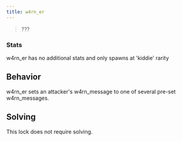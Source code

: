 ```yaml
---
title: w4rn_er
---
```


> ???

### Stats

w4rn_er has no additional stats and only spawns at 'kiddie' rarity

## Behavior

w4rn_er sets an attacker's w4rn_message to one of several pre-set w4rn_messages.

## Solving

This lock does not require solving.
